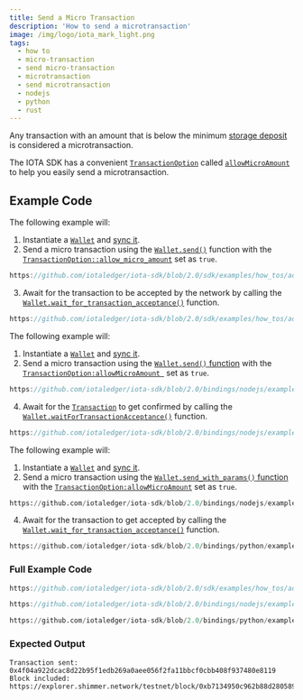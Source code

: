 ```yaml
---
title: Send a Micro Transaction
description: 'How to send a microtransaction'
image: /img/logo/iota_mark_light.png
tags:
  - how to
  - micro-transaction
  - send micro-transaction
  - microtransaction
  - send microtransaction
  - nodejs
  - python
  - rust
---
```



Any transaction with an amount that is below the minimum
[storage deposit](/learn/protocols/stardust/core-concepts/storage-deposit) is considered a
microtransaction.

The IOTA SDK has a convenient
[`TransactionOption`](../../references/nodejs/interfaces/TransactionOptions.md#allowmicroamount)
called [`allowMicroAmount`](../../references/nodejs/interfaces/TransactionOptions.md#allowmicroamount) to help you easily
send a microtransaction.

<TipFaucet />

## Example Code

<Tabs groupId="language" queryString>

<TabItem value="rust" label="Rust">

The following example will:

1. Instantiate a [`Wallet`](file:///home/lucas/Documents/IOTA/iota-sdk/target/doc/iota_sdk/wallet/core/struct.Wallet.html) and [sync it](../accounts-and-addresses/check-balance.mdx).
2. Send a micro transaction using the
   [`Wallet.send()`](file:///home/lucas/Documents/IOTA/iota-sdk/target/doc/iota_sdk/wallet/core/struct.Wallet.html#method.send) function with
   the [`TransactionOption::allow_micro_amount`](file:///home/lucas/Documents/IOTA/iota-sdk/target/doc/iota_sdk/wallet/struct.TransactionOptions.html#structfield.allow_micro_amount)
   set as `true`.

<div className={'hide-code-block-extras'}>

```rust reference
https://github.com/iotaledger/iota-sdk/blob/2.0/sdk/examples/how_tos/advanced_transactions/send_micro_transaction.rs#L47-L56
```

</div>

3. Await for the transaction to be accepted by the network by calling the [`Wallet.wait_for_transaction_acceptance()`](file:///home/lucas/Documents/IOTA/iota-sdk/target/doc/iota_sdk/wallet/core/struct.Wallet.html#method.wait_for_transaction_acceptance) function.


<div className={'hide-code-block-extras'}>

```rust reference
https://github.com/iotaledger/iota-sdk/blob/2.0/sdk/examples/how_tos/advanced_transactions/send_micro_transaction.rs#L59-L61
```

</div>

</TabItem>
<TabItem value="typescript-node" label="Typescript (Node.js)">

The following example will:

1. Instantiate a [`Wallet`](http://localhost:3000/iota-sdk/2.0/references/nodejs/classes/Wallet) and [sync it](../accounts-and-addresses/check-balance.mdx).
2. Send a micro transaction using the
   [`Wallet.send()` function](../../references/nodejs/classes/Wallet.md#send) with
   the [`TransactionOption:allowMicroAmount
    `](../../references/nodejs/interfaces/TransactionOptions.md#allowmicroamount) set as `true`.

<div className={'hide-code-block-extras'}>

```typescript reference
https://github.com/iotaledger/iota-sdk/blob/2.0/bindings/nodejs/examples/how_tos/advanced_transactions/send_micro_transaction.ts#L38-L44
```

</div>

4. Await for the [`Transaction`](../../references/nodejs/classes/Transaction.md) to get confirmed by calling the
[`Wallet.waitForTransactionAcceptance()`](../../references/nodejs/classes/Wallet.md#waitfortransactionacceptance)
function.

<div className={'hide-code-block-extras'}>

```typescript reference
https://github.com/iotaledger/iota-sdk/blob/2.0/bindings/nodejs/examples/how_tos/advanced_transactions/advanced_transaction.ts#L63
```

</div>
</TabItem>
<TabItem value="python" label="Python">

The following example will:

1. Instantiate a [`Wallet`](http://localhost:3000/iota-sdk/2.0/references/python/iota_sdk/wallet/) and [sync it](../accounts-and-addresses/check-balance.mdx).
2. Send a micro transaction using the
   [`Wallet.send_with_params()` function](http://localhost:3000/iota-sdk/2.0/references/python/iota_sdk/wallet/#send_with_params) with
   the [`TransactionOption:allowMicroAmount`](http://localhost:3000/iota-sdk/2.0/references/python/iota_sdk/types/transaction_options/) set as `true`.

<div className={'hide-code-block-extras'}>

```python reference
https://github.com/iotaledger/iota-sdk/blob/2.0/bindings/nodejs/examples/how_tos/advanced_transactions/send_micro_transaction.ts#L38-L44
```

</div>

4. Await for the transaction to get accepted by calling the [`Wallet.wait_for_transaction_acceptance()`](../../references/python/iota_sdk/wallet/wallet.md#wait_for_transaction_acceptance)
function.


<div className={'hide-code-block-extras'}>

```python reference
https://github.com/iotaledger/iota-sdk/blob/2.0/bindings/python/examples/how_tos/advanced_transactions/send_micro_transaction.py#L32-L33
```

</div>
</TabItem>

</Tabs>

### Full Example Code

<Tabs groupId="language" queryString>
<TabItem value="rust" label="Rust">

```rust reference
https://github.com/iotaledger/iota-sdk/blob/2.0/sdk/examples/how_tos/advanced_transactions/send_micro_transaction.rs
```

</TabItem>
<TabItem value="typescript-node" label="Typescript (Node.js)">

```typescript reference
https://github.com/iotaledger/iota-sdk/blob/2.0/bindings/nodejs/examples/how_tos/advanced_transactions/send_micro_transaction.ts
```

</TabItem>
<TabItem value="python" label="Python">

```python reference
https://github.com/iotaledger/iota-sdk/blob/2.0/bindings/python/examples/how_tos/advanced_transactions/send_micro_transaction.py
```

</TabItem>
</Tabs>

### Expected Output

```plaintext
Transaction sent: 0x4f04a922dcac8d22b95f1edb269a0aee056f2fa11bbcf0cbb408f937480e8119
Block included: https://explorer.shimmer.network/testnet/block/0xb7134950c962b88d280589e9431dcb70527c4cb72cb640e614c896643180007a
```
